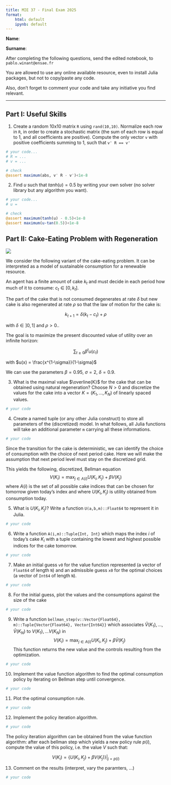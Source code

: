 ```yaml
---
title: MIE 37 - Final Exam 2025
format:
    html: default
    ipynb: default
---
```


__Name__:

__Surname__:

After completing the following questions, send the edited notebook, to `pablo.winant@ensae.fr`

You are allowed to use any online available resource, even to install Julia packages, but not to copy/paste any code.

Also, don’t forget to comment your code and take any initiative you find relevant.

---

## Part Ι: Useful Skills

@. Create a random 10x10 matrix `R` using `rand(10,10)`. Normalize each row in `R`, in order to create a stochastic matrix (the sum of each row is equal to 1, and all coefficients are positive). Compute the only vector `v` with positive coefficients summing to 1, such that `v' R == v'`

```julia
# your code...
# R = ...
# v = ...
```

```julia
# check
@assert maximum(abs, v' R - v')<1e-8
```

@. Find $u$ such that $tanh(u)=0.5$ by writing your own solver (no solver library but any algorithm you want).


```julia
# your code...
# u = 
```


```julia
# check
@assert maximum(tanh(u) - 0.5)<1e-8
@assert maximum(u-tan(0.5))<1e-8
```


## Part II: Cake-Eating Problem with Regeneration

![](cake-eating-problem.png)

We consider the following variant of the cake-eating problem. It can be interpreted as a model of sustainable consumption for a renewable resource.


An agent has a finite amount of cake $k_t$ and must decide in each period how much of it to consume: $c_t\in[0,k_t]$.

The part of the cake that is not consumed degenerates at rate $\delta$ but new cake is also regenerated at rate $\rho$ so that the law of motion for the cake is:

$$k_{t+1}=\delta (k_{t}-c_{t}) + \rho$$

with $\delta\in]0,1]$  and $\rho>0$..

The goal is to maximize the present discounted value of utility over an infinite horizon:

$$\sum_{t\geq0} \beta^t u(c_t)$$

with $u(x) = \frac{x^{1-\sigma}}{1-\sigma}$

We can use the parameters $\beta=0.95$, $\sigma=2$, $\delta=0.9$. 


@. What is the maximal value $\overline{K}$ for the cake that can be obtained using natural regeneration? Choose $N>0$ and discretize the values for the cake into a vector $K=(K_1, ... ,K_N)$ of linearly spaced values. 


```julia
# your code
```



@. Create a named tuple (or any other Julia construct) to store all parameters of the (discretized) model. In what follows, all Julia functions will take an additional parameter `m` carrying all these informations.


```julia
# your code
```

Since the transition for the cake is deterministic, we can identify the choice of consumption with the choice of next period cake. Here we will make the assumption that next period level must stay on the discretized grid.

This yields the following, discretized, Bellman equation
$$V(K_i) = \max_{j \in A(i)} U(K_i,K_j) + \beta V(K_j)$$
where $A(i)$ is the set of all possible cake indices that can be chosen for tomorrow given today's index and where $U(K_i,K_j)$ is utility obtained from consumption today.


@. What is $U(K_i,K_j)$? Write a function `U(a,b,m)::Float64` to represent it in Julia.

```julia
# your code
```

@. Write a function `A(i,m)::Tuple{Int, Int}` which maps the index $i$ of today's cake $K_i$ with a tuple containing the lowest and highest possible indices for the cake tomorrow.

```julia
# your code
```

@. Make an initial guess `v0` for the value function represented (a vector of `Float64` of length `N`) and an admissible guess `x0` for the optimal choices (a vector of `Int64` of length `N`).

```julia
# your code
```

@. For the initial guess, plot the values and the consumptions against the size of the cake

```julia
# your code
```

@. Write a function `bellman_step(v::Vector{Float64}, m)::Tuple{Vector{Float64}, Vector{Int64}}` which associates $\tilde{V}(K_1), ..., \tilde{V}(K_N)$ to $V(K_1), ... V(K_N)$ in  $$V(K_i) = \max_{j \in A(i)} U(K_i,K_j) + \beta \tilde{V}(K_j)$$ This function returns the new value and the controls resulting from the optimization.

```julia
# your code
```

@. Implement the value function algorithm to find the optimal consumption policy by iterating on Bellman step until convergence.

```julia
# your code
```

@. Plot the optimal consumption rule.

```julia
# your code
```

@. Implement the policy iteration algorithm.

```julia
# your code
```

::: {.callout-note}

The policy iteration algorithm can be obtained from the value function algorithm: after each bellman step which yields a new policy rule $p(i)$, compute the value of this policy, i.e. the value $V$ such that: 

$$V(K_i) = \left. \left\{U(K_i,K_j) + \beta V(K_j)\right\} \right|_{j=p(i)}$$

:::


@. Comment on the results (interpret, vary the paramters, ...)

```julia
# your code
```